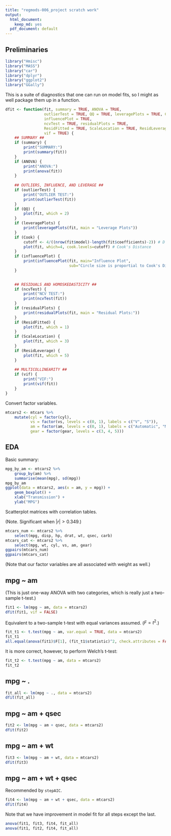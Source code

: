 ```yaml
---
title: "regmods-006_project scratch work"
output:
  html_document:
    keep_md: yes
  pdf_document: default
---
```


## Preliminaries

```r
library("Hmisc")
library("MASS")
library("car")
library("dplyr")
library("ggplot2")
library("GGally")
```

This is a suite of diagnostics that one can run on model fits, so I might as well package them up in a function.

```r
dfit <- function(fit, summary = TRUE, ANOVA = TRUE,
                 outlierTest = TRUE, QQ = TRUE, leveragePlots = TRUE, Cook = TRUE,
                 influencePlot = TRUE,
                 ncvTest = TRUE, residualPlots = TRUE,
                 ResidFitted = TRUE, ScaleLocation = TRUE, ResidLeverage = TRUE,
                 vif = TRUE) {
    ## SUMMARY ##
    if (summary) {
        print("SUMMARY:")
        print(summary(fit))
    }
    if (ANOVA) {
        print("ANOVA:")
        print(anova(fit))
    }
    
    ## OUTLIERS, INFLUENCE, AND LEVERAGE ##
    if (outlierTest) {
        print("OUTLIER TEST:")
        print(outlierTest(fit))
    }
    if (QQ) {
        plot(fit, which = 2)
    }
    if (leveragePlots) {
        print(leveragePlots(fit, main = "Leverage Plots"))
    }
    if (Cook) {
        cutoff <- 4/((nrow(fit$model)-length(fit$coefficients)-2)) # D > 4/(n-k-1)  
        plot(fit, which=4, cook.levels=cutoff) # Cook's Distance
    }
    if (influencePlot) {
        print(influencePlot(fit, main="Influence Plot",
                            sub="Circle size is proportial to Cook's Distance"))
    }

    
    ## RESIDUALS AND HOMOSKEDASTICITY ##
    if (ncvTest) {
        print("NCV TEST:")
        print(ncvTest(fit))
    }
    if (residualPlots) {
        print(residualPlots(fit, main = "Residual Plots:"))
    }
    if (ResidFitted) {
        plot(fit, which = 1)
    }
    if (ScaleLocation) {
        plot(fit, which = 3)
    }
    if (ResidLeverage) {
        plot(fit, which = 5)
    }
    
    ## MULTICOLLINEARITY ##
    if (vif) {
        print("VIF:")
        print(vif(fit))
    }
}
```

Convert factor variables.
```r
mtcars2 <- mtcars %>%
    mutate(cyl = factor(cyl),
           vs = factor(vs, levels = c(0, 1), labels = c("V", "S")),
           am = factor(am, levels = c(0, 1), labels = c("Automatic", "Manual")),
           gear = factor(gear, levels = c(3, 4, 5)))
```

## EDA

Basic summary:
```r
mpg_by_am <- mtcars2 %>%
    group_by(am) %>%
    summarise(mean(mpg), sd(mpg))
mpg_by_am
ggplot(data = mtcars2, aes(x = am, y = mpg)) +
    geom_boxplot() +
    xlab("Transmission") +
    ylab("MPG")
```

Scatterplot matrices with correlation tables.

(Note. Significant when $|r| > 0.349$.)

```r
mtcars_num <- mtcars2 %>%
    select(mpg, disp, hp, drat, wt, qsec, carb)
mtcars_cat <- mtcars2 %>%
    select(mpg, wt, cyl, vs, am, gear)
ggpairs(mtcars_num)
ggpairs(mtcars_cat)
```

(Note that our factor variables are all associated with weight as well.)



## mpg ~ am

(This is just one-way ANOVA with two categories, which is really just a two-sample t-test.)

```r
fit1 <- lm(mpg ~ am, data = mtcars2)
dfit(fit1, vif = FALSE)
```

Equivalent to a two-sample t-test with equal variances assumed. ($F = t^{2}$.)

```r
fit_t1 <- t.test(mpg ~ am, var.equal = TRUE, data = mtcars2)
fit_t1
all.equal(anova(fit1)$F[1], (fit_t1$statistic)^2, check.attributes = FALSE)
```

It is more correct, however, to perform Welch's t-test:

```r
fit_t2 <- t.test(mpg ~ am, data = mtcars2)
fit_t2
```

## mpg ~ .

```r
fit_all <- lm(mpg ~ ., data = mtcars2)
dfit(fit_all)
```

## mpg ~ am + qsec

```r
fit2 <- lm(mpg ~ am + qsec, data = mtcars2)
dfit(fit2)
```

## mpg ~ am + wt

```r
fit3 <- lm(mpg ~ am + wt, data = mtcars2)
dfit(fit3)
```

## mpg ~ am + wt + qsec

Recommended by `stepAIC`.

```r
fit4 <- lm(mpg ~ am + wt + qsec, data = mtcars2)
dfit(fit4)
```

Note that we have improvement in model fit for all steps except the last.
```r
anova(fit1, fit3, fit4, fit_all)
anova(fit1, fit2, fit4, fit_all)
```